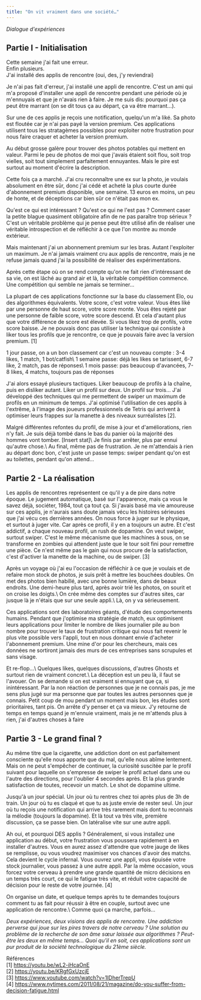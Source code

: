 ```yaml
---
title: "On vit vraiment dans une société…"
---
```



*Dialogue d'expériences*
## Partie I - Initialisation
Cette semaine j'ai fait une erreur.\
Enfin plusieurs.\
J'ai installé des applis de rencontre (oui, des, j'y reviendrai)

<div class="colored">
Je n'ai pas fait d'erreur, j'ai installé une appli de rencontre. C'est un ami qui m'a proposé d'installer une appli de rencontre pendant une période où je m'ennuyais et que je n'avais rien à faire. Je me suis dis: pourquoi pas ça peut être marrant (on se dit tous ça au départ, ça va être marrant…).
</div>

Sur une de ces applis je reçois une notification, quelqu'un m'a liké. Sa photo est floutée car je n'ai pas payé la version premium. Ces applications utilisent tous les stratagèmes possibles pour exploiter notre frustration pour nous faire craquer et acheter la version premium.

<div class="colored">
Au début grosse galère pour trouver des photos potables qui mettent en valeur. Parmi le peu de photos de moi que j'avais étaient soit flou, soit trop vielles, soit tout simplement parfaitement ennuyantes. Mais le pire est surtout au moment d'écrire la description.
</div>

Cette fois ça a marché. J'ai cru reconnaître une ex sur la photo, je voulais absolument en être sûr, donc j'ai cédé et acheté la plus courte durée d'abonnement premium disponible, une semaine. 13 euros en moins, un peu de honte, et de déceptions car bien sûr ce n'était pas mon ex.

<div class="colored">
Qu'est ce qui est intéressant ? Qu'est ce qui ne l'est pas ? Comment caser la petite blague quasiment obligatoire afin de ne pas paraître trop sérieux ? C'est un véritable problème qui je pense peut être utilisé afin de réaliser une véritable introspection et de réfléchir à ce que l'on montre au monde extérieur.
</div>

Mais maintenant j'ai un abonnement premium sur les bras. Autant l'exploiter un maximum. Je n'ai jamais vraiment cru aux applis de rencontre, mais je ne refuse jamais quand j'ai la possibilité de réaliser des expérimentations.

<div class="colored">
Après cette étape où on se rend compte qu'on ne fait rien d'intéressant de sa vie, on est lâché au grand air et là, la véritable compétition commence. Une compétition qui semble ne jamais se terminer…
</div>

La plupart de ces applications fonctionne sur la base du classement Elo, ou des algorithmes équivalents. Votre score, c'est votre valeur. Vous êtes liké par une personne de haut score, votre score monte. Vous êtes rejeté par une personne de faible score, votre score descend. Et cela d'autant plus que votre différence de score est élevée. Si vous likez trop de profils, votre score baisse. Je ne pouvais donc pas utiliser la technique qui consiste à liker tous les profils que je rencontre, ce que je pouvais faire avec la version premium. [1]

<div class="colored">
1 jour passe, on a un bon classement car c'est un nouveau compte : 3-4 likes, 1 match, 1 bot/catfish\
1 semaine passe: déjà les likes se tarissent, 6-7 like, 2 match, pas de réponses\
1 mois passe: pas beaucoup d'avancées, 7-8 likes, 4 matchs, toujours pas de réponses
</div>

J'ai alors essayé plusieurs tactiques. Liker beaucoup de profils à la chaîne, puis en disliker autant. Liker un profil sur deux. Un profil sur trois... J'ai développé des techniques qui me permettent de swiper un maximum de profils en un minimum de temps. J'ai optimisé l'utilisation de ces applis à l'extrême, à l'image des joueurs professionnels de Tetris qui arrivent à optimiser leurs frappes sur la manette à des niveaux surréalistes [2].

<div class="colored">
Malgré différentes refontes du profil, de mise à jour et d'améliorations, rien n'y fait. Je suis déjà tombé dans le bas du panier où la majorité des hommes vont tomber. [Insert stat]\
Je finis par arrêter, plus par ennui qu'autre chose.\
Au final, même pas de frustration. Je ne m'attendais à rien au départ donc bon, c'est juste un passe temps: swiper pendant qu'on est au toilettes, pendant qu'on attend…
</div>

## Partie 2 - La réalisation

Les applis de rencontres représentent ce qu'il y a de pire dans notre époque. Le jugement automatique, basé sur l'apparence, mais ça vous le savez déjà, sociéter, 1984, tout ça tout ça. Si j'avais basé ma vie amoureuse sur ces applis, je n'aurais sans doute jamais vécu les histoires sérieuses que j'ai vécu ces dernières années. On nous force à juger sur le physique, et surtout à juger vite. Car après ce profil, il y en a toujours un autre. Et c'est addictif, a chaque nouveau profil, un rush de dopamine. On veut swiper, surtout swiper. C'est le même mécanisme que les machines à sous, on se transforme en zombies qui attendent juste que le tour soit fini pour remettre une pièce. Ce n'est même pas le gain qui nous procure de la satisfaction, c'est d'activer la manette de la machine, ou de swiper. [3]

<div class="colored">
Après un voyage où j'ai eu l'occasion de réfléchir à ce que je voulais et de refaire mon stock de photos, je suis prêt à mettre les bouchées doubles. On met des photos bien habillé, avec une bonne lumière, dans de beaux endroits. Une demi-heure plus tard, après avoir trié les photos, on sourit et on croise les doigts.\
On crée même des comptes sur d'autres sites, car jusque là je n'étais que sur une seule appli.\
Là, on y va sérieusement.
</div>

Ces applications sont des laboratoires géants, d'étude des comportements humains. Pendant que j'optimise ma stratégie de match, eux optimisent leurs applications pour limiter le nombre de likes journalier pile au bon nombre pour trouver le taux de frustration critique qui nous fait revenir le plus vite possible vers l'appli, tout en nous donnant envie d'acheter l'abonnement premium. Une mine d'or pour les chercheurs, mais ces données ne sortiront jamais des murs de ces entreprises sans scrupules et sans visage.

<div class="colored">
Et re-flop…\
Quelques likes, quelques discussions, d'autres Ghosts et surtout rien de vraiment concret.\
La déception est un peu là, il faut se l'avouer. On se demande si on est vraiment si ennuyant que ça, si inintéressant. Par la non réaction de personnes que je ne connais pas, je me sens plus jugé sur ma personne que par toutes les autres personnes que je connais. Petit coup de mou pendant un moment mais bon, les études sont prioritaires, tant pis. On arrête d'y penser et ça va mieux. J'y retourne de temps en temps quand je m'ennuie vraiment, mais je ne m'attends plus à rien, j'ai d'autres choses à faire
</div>

## Partie 3 - Le grand final ?

Au même titre que la cigarette, une addiction dont on est parfaitement consciente qu'elle nous apporte que du mal, qu'elle nous abîme lentement. Mais on ne peut s'empêcher de continuer, la curiosité suscitée par le profil suivant pour laquelle on s'empresse de swiper le profil actuel dans une ou l'autre des directions, pour l'oublier 4 secondes après. Et la plus grande satisfaction de toutes, recevoir un match. Le shot de dopamine ultime.

<div class="colored">
Jusqu'à un jour spécial. Un jour où tu rentres chez toi après plus de 3h de train. Un jour où tu es claqué et que tu as juste envie de rester seul. Un jour où tu reçois une notification qui arrive très rarement mais dont tu reconnais la mélodie (toujours la dopamine). Et là tout va très vite, première discussion, ça se passe bien. On latéralise vite sur une autre appli.
</div>

Ah oui, et pourquoi DES applis ? Généralement, si vous installez une application au début, votre frustration vous poussera rapidement à en installer d'autres. Vous en aurez assez d'attendre que votre jauge de likes se remplisse, ou vous voudrez maximiser vos chances d'avoir des matchs. Cela devient le cycle infernal. Vous ouvrez une appli, vous épuisée votre stock journalier, vous passez à une autre appli. Par la même occasion, vous forcez votre cerveau à prendre une grande quantité de micro décisions en un temps très court, ce qui le fatigue très vite, et réduit votre capacité de décision pour le reste de votre journée. [4]

<div class="colored">
On organise un date, et quelque temps après tu te demandes toujours comment tu as fait pour réussir à être en couple, surtout avec une application de rencontre.\
Comme quoi ça marche, parfois…
</div>

*Deux expériences, deux visions des applis de rencontre. Une addiction perverse qui joue sur les pires travers de notre cerveau ? Une solution au problème de la recherche de son âme sœur laissée aux algorithmes ? Peut-être les deux en même temps… Quoi qu’il en soit, ces applications sont un pur produit de la société technologique du 21ème siècle.*

Références\
[1] https://youtu.be/wL2-iHcaOnE \
[2] https://youtu.be/KRgfGxUzcjE \
[3] https://www.youtube.com/watch?v=1IDherTrepU \
[4] https://www.nytimes.com/2011/08/21/magazine/do-you-suffer-from-decision-fatigue.html